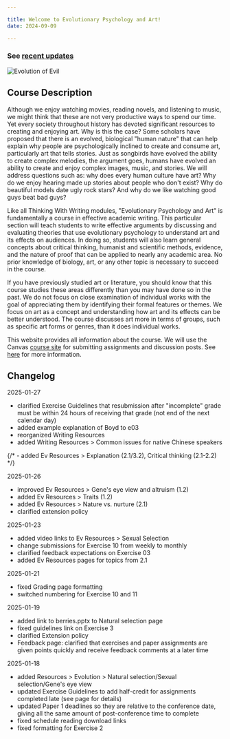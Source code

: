 ```yaml
---

title: Welcome to Evolutionary Psychology and Art!
date: 2024-09-09

---
```


### See [recent updates](/#changelog)

<img src="/images/evolution_of_evil.jpg" alt="Evolution of Evil" />

## Course Description

Although we enjoy watching movies, reading novels, and listening to music, we might think that these are not very productive ways to spend our time. Yet every society throughout history has devoted significant resources to creating and enjoying art. Why is this the case? Some scholars have proposed that there is an evolved, biological "human nature" that can help explain why people are psychologically inclined to create and consume art, particularly art that tells stories. Just as songbirds have evolved the ability to create complex melodies, the argument goes, humans have evolved an ability to create and enjoy complex images, music, and stories. We will address questions such as: why does every human culture have art? Why do we enjoy hearing made up stories about people who don't exist? Why do beautiful models date ugly rock stars? And why do we like watching good guys beat bad guys?

Like all Thinking With Writing modules, "Evolutionary Psychology and Art" is fundamentally a course in effective academic writing. This particular section will teach students to write effective arguments by discussing and evaluating theories that use evolutionary psychology to understand art and its effects on audiences. In doing so, students will also learn general concepts about critical thinking, humanist and scientific methods, evidence, and the nature of proof that can be applied to nearly any academic area. No prior knowledge of biology, art, or any other topic is necessary to succeed in the course.

If you have previously studied art or literature, you should know that this course studies these areas differently than you may have done so in the past. We do not focus on close examination of individual works with the goal of appreciating them by identifying their formal features or themes. We focus on art as a concept and understanding how art and its effects can be better understood. The course discusses art more in terms of groups, such as specific art forms or genres, than it does individual works.

This website provides all information about the course. We will use the Canvas [course site](https://canvas.nus.edu.sg/courses/66393) for submitting assignments and discussion posts. See [here](/course-info/tech-guidelines/) for more information.

## Changelog

2025-01-27

- clarified Exercise Guidelines that resubmission after "incomplete" grade must be within 24 hours of receiving that grade (not end of the next calendar day)
- added example explanation of Boyd to e03
- reorganized Writing Resources
- added Writing Resources > Common issues for native Chinese speakers

{/* - added Ev Resources > Explanation (2.1/3.2), Critical thinking (2.1-2.2) */}

2025-01-26

- improved Ev Resources > Gene's eye view and altruism (1.2)
- added Ev Resources > Traits (1.2)
- added Ev Resources > Nature vs. nurture (2.1)
- clarified extension policy

2025-01-23

- added video links to Ev Resources > Sexual Selection
- change submissions for Exercise 10 from weekly to monthly
- clarified feedback expectations on Exercise 03
- added Ev Resources pages for topics from 2.1

2025-01-21

- fixed Grading page formatting
- switched numbering for Exercise 10 and 11

2025-01-19

- added link to berries.pptx to Natural selection page
- fixed guidelines link on Exercise 3
- clarified Extension policy
- Feedback page: clarified that exercises and paper assignments are given points quickly and receive feedback comments at a later time

2025-01-18

- added Resources > Evolution > Natural selection/Sexual selection/Gene's eye view
- updated Exercise Guidelines to add half-credit for assignments completed late (see page for details)
- updated Paper 1 deadlines so they are relative to the conference date, giving all the same amount of post-conference time to complete
- fixed schedule reading download links
- fixed formatting for Exercise 2
